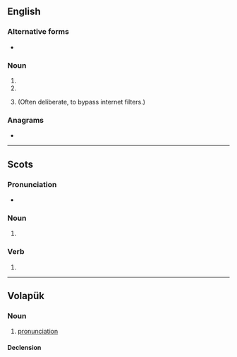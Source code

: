 {{also|proň|pr0n|pron.}}

==English==

===Alternative forms===
* {{l|en|pr0n}} {{qualifier|misspelling of porn}}

===Noun===
{{en-noun}}

# {{abbreviation of|pronoun|lang=en}}
# {{abbreviation of|pronunciation|lang=en}}
# {{lb|en|Internet|leet}} {{misspelling of|porn|lang=en}} (Often deliberate, to bypass internet filters.)

===Anagrams===
* {{l|en|porn}}

----

==Scots==

===Pronunciation===
* {{IPA|[pron]|lang=sco}}

===Noun===
{{sco-noun}}

# {{alternative form of|pran|lang=sco}}

===Verb===
{{sco-verb|prons|pronnin|pronnit|pronnit}}

# {{alternative form of|pran|lang=sco}}

----

==Volapük==

===Noun===
{{vo-noun}}

# [[pronunciation]]

====Declension====
{{vo-decl-noun}}